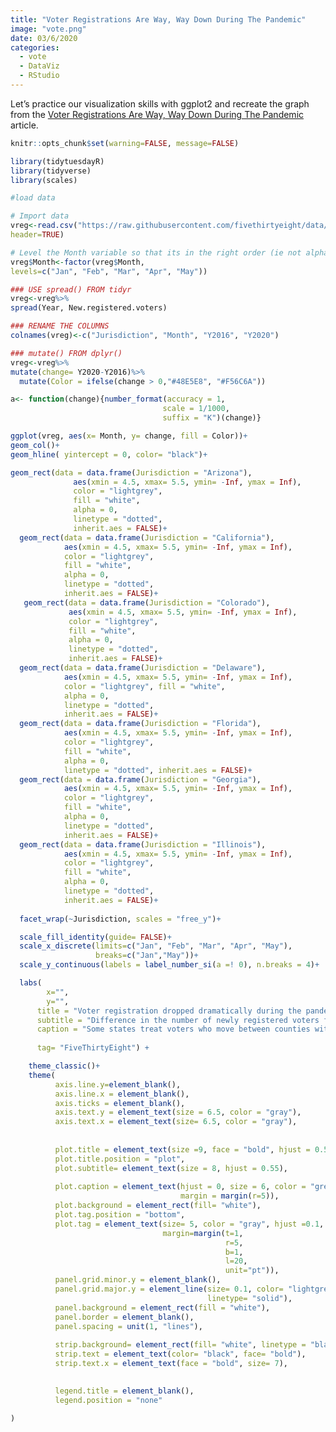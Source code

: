 ```yaml
---
title: "Voter Registrations Are Way, Way Down During The Pandemic"
image: "vote.png"
date: 03/6/2020
categories:
  - vote
  - DataViz
  - RStudio
---
```


Let’s practice our visualization skills with ggplot2 and recreate the graph from the [Voter Registrations Are Way, Way Down During The Pandemic](https://fivethirtyeight.com/features/voter-registrations-are-way-way-down-during-the-pandemic/) article.


```r
knitr::opts_chunk$set(warning=FALSE, message=FALSE)

library(tidytuesdayR)
library(tidyverse)
library(scales)

#load data

# Import data 
vreg<-read.csv("https://raw.githubusercontent.com/fivethirtyeight/data/master/voter-registration/new-voter-registrations.csv",
header=TRUE)

# Level the Month variable so that its in the right order (ie not alphabetical)
vreg$Month<-factor(vreg$Month,
levels=c("Jan", "Feb", "Mar", "Apr", "May"))

### USE spread() FROM tidyr
vreg<-vreg%>%
spread(Year, New.registered.voters)

### RENAME THE COLUMNS
colnames(vreg)<-c("Jurisdiction", "Month", "Y2016", "Y2020")

### mutate() FROM dplyr()
vreg<-vreg%>%
mutate(change= Y2020-Y2016)%>%
  mutate(Color = ifelse(change > 0,"#48E5E8", "#F56C6A"))

a<- function(change){number_format(accuracy = 1,
                                  scale = 1/1000,
                                  suffix = "K")(change)}


```



```r


ggplot(vreg, aes(x= Month, y= change, fill = Color))+
geom_col()+ 
geom_hline( yintercept = 0, color= "black")+

geom_rect(data = data.frame(Jurisdiction = "Arizona"), 
              aes(xmin = 4.5, xmax= 5.5, ymin= -Inf, ymax = Inf), 
              color = "lightgrey", 
              fill = "white", 
              alpha = 0, 
              linetype = "dotted", 
              inherit.aes = FALSE)+
  geom_rect(data = data.frame(Jurisdiction = "California"), 
            aes(xmin = 4.5, xmax= 5.5, ymin= -Inf, ymax = Inf), 
            color = "lightgrey", 
            fill = "white", 
            alpha = 0, 
            linetype = "dotted", 
            inherit.aes = FALSE)+
   geom_rect(data = data.frame(Jurisdiction = "Colorado"), 
             aes(xmin = 4.5, xmax= 5.5, ymin= -Inf, ymax = Inf), 
             color = "lightgrey", 
             fill = "white", 
             alpha = 0, 
             linetype = "dotted", 
             inherit.aes = FALSE)+
  geom_rect(data = data.frame(Jurisdiction = "Delaware"), 
            aes(xmin = 4.5, xmax= 5.5, ymin= -Inf, ymax = Inf), 
            color = "lightgrey", fill = "white", 
            alpha = 0, 
            linetype = "dotted", 
            inherit.aes = FALSE)+
  geom_rect(data = data.frame(Jurisdiction = "Florida"), 
            aes(xmin = 4.5, xmax= 5.5, ymin= -Inf, ymax = Inf), 
            color = "lightgrey", 
            fill = "white", 
            alpha = 0, 
            linetype = "dotted", inherit.aes = FALSE)+
  geom_rect(data = data.frame(Jurisdiction = "Georgia"), 
            aes(xmin = 4.5, xmax= 5.5, ymin= -Inf, ymax = Inf), 
            color = "lightgrey", 
            fill = "white", 
            alpha = 0, 
            linetype = "dotted", 
            inherit.aes = FALSE)+
  geom_rect(data = data.frame(Jurisdiction = "Illinois"), 
            aes(xmin = 4.5, xmax= 5.5, ymin= -Inf, ymax = Inf), 
            color = "lightgrey", 
            fill = "white", 
            alpha = 0, 
            linetype = "dotted", 
            inherit.aes = FALSE)+
  
  facet_wrap(~Jurisdiction, scales = "free_y")+

  scale_fill_identity(guide= FALSE)+
  scale_x_discrete(limits=c("Jan", "Feb", "Mar", "Apr", "May"), 
                   breaks=c("Jan","May"))+
  scale_y_continuous(labels = label_number_si(a =! 0), n.breaks = 4)+

  labs(
        x="",
        y="",
      title = "Voter registration dropped dramatically during the pandemic",
      subtitle = "Difference in the number of newly registered voters for each month in 2020 compared to the same month in 2016",
      caption = "Some states treat voters who move between counties within a state as new registrants because they're unregistered from their old county and nearly registered in the new ones.          ",
      
      tag= "FiveThirtyEight") +

    theme_classic()+
    theme(
          axis.line.y=element_blank(),
          axis.line.x = element_blank(),
          axis.ticks = element_blank(),
          axis.text.y = element_text(size = 6.5, color = "gray"), 
          axis.text.x = element_text(size= 6.5, color = "gray"),
          
          
          plot.title = element_text(size =9, face = "bold", hjust = 0.55),
          plot.title.position = "plot",
          plot.subtitle= element_text(size = 8, hjust = 0.55),
          
          plot.caption = element_text(hjust = 0, size = 6, color = "grey50",
                                      margin = margin(r=5)),
          plot.background = element_rect(fill= "white"),
          plot.tag.position = "bottom",
          plot.tag = element_text(size= 5, color = "gray", hjust =0.1, 
                                  margin=margin(t=1, 
                                                r=5, 
                                                b=1, 
                                                l=20, 
                                                unit="pt")),
          panel.grid.minor.y = element_blank(),
          panel.grid.major.y = element_line(size= 0.1, color= "lightgrey",
                                            linetype= "solid"),
          panel.background = element_rect(fill = "white"),
          panel.border = element_blank(),
          panel.spacing = unit(1, "lines"),
          
          strip.background= element_rect(fill= "white", linetype = "blank"),
          strip.text = element_text(color= "black", face= "bold"),
          strip.text.x = element_text(face = "bold", size= 7),

          
          legend.title = element_blank(),
          legend.position = "none"
    
)

```


